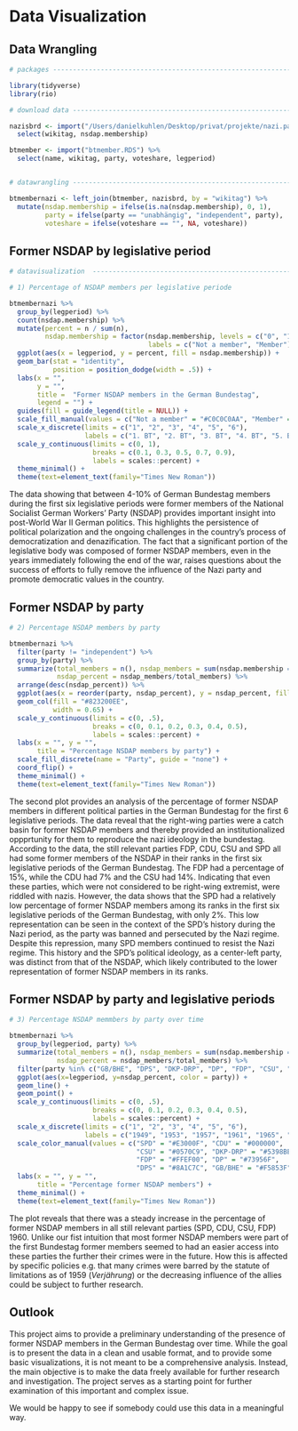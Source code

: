 # Data Visualization

## Data Wrangling
```r
# packages ---------------------------------------------------------------------

library(tidyverse)
library(rio)

# download data ----------------------------------------------------------------

nazisbrd <- import("/Users/danielkuhlen/Desktop/privat/projekte/nazi.parlamente/nazisbrd.RDS") %>% 
  select(wikitag, nsdap.membership)

btmember <- import("btmember.RDS") %>%
  select(name, wikitag, party, voteshare, legperiod)


# datawrangling ----------------------------------------------------------------

btmembernazi <- left_join(btmember, nazisbrd, by = "wikitag") %>%
  mutate(nsdap.membership = ifelse(is.na(nsdap.membership), 0, 1),
         party = ifelse(party == "unabhängig", "independent", party),
         voteshare = ifelse(voteshare == "", NA, voteshare))
```

## Former NSDAP by legislative period

```r
# datavisualization  -----------------------------------------------------------

# 1) Percentage of NSDAP members per legislative periode

btmembernazi %>%
  group_by(legperiod) %>%
  count(nsdap.membership) %>%
  mutate(percent = n / sum(n),
         nsdap.membership = factor(nsdap.membership, levels = c("0", "1"),
                                   labels = c("Not a member", "Member"))) %>%
  ggplot(aes(x = legperiod, y = percent, fill = nsdap.membership)) +
  geom_bar(stat = "identity",
           position = position_dodge(width = .5)) +
  labs(x = "",
       y = "",
       title =  "Former NSDAP members in the German Bundestag",
       legend = "") +
  guides(fill = guide_legend(title = NULL)) +
  scale_fill_manual(values = c("Not a member" = "#C0C0C0AA", "Member" = "#823200")) +
  scale_x_discrete(limits = c("1", "2", "3", "4", "5", "6"),
                   labels = c("1. BT", "2. BT", "3. BT", "4. BT", "5. BT", "6. BT")) +
  scale_y_continuous(limits = c(0, 1), 
                     breaks = c(0.1, 0.3, 0.5, 0.7, 0.9), 
                     labels = scales::percent) +
  theme_minimal() +
  theme(text=element_text(family="Times New Roman"))
```

The data showing that between 4-10% of German Bundestag members during the first six legislative periods were former members of the National Socialist German Workers' Party (NSDAP) provides important insight into post-World War II German politics. This highlights the persistence of political polarization and the ongoing challenges in the country's process of democratization and denazification. The fact that a significant portion of the legislative body was composed of former NSDAP members, even in the years immediately following the end of the war, raises questions about the success of efforts to fully remove the influence of the Nazi party and promote democratic values in the country.

## Former NSDAP by party

```r
# 2) Percentage NSDAP members by party

btmembernazi %>%
  filter(party != "independent") %>% 
  group_by(party) %>% 
  summarize(total_members = n(), nsdap_members = sum(nsdap.membership == 1), 
            nsdap_percent = nsdap_members/total_members) %>%
  arrange(desc(nsdap_percent)) %>% 
  ggplot(aes(x = reorder(party, nsdap_percent), y = nsdap_percent, fill = party)) +
  geom_col(fill = "#823200EE",
           width = 0.65) +
  scale_y_continuous(limits = c(0, .5), 
                     breaks = c(0, 0.1, 0.2, 0.3, 0.4, 0.5), 
                     labels = scales::percent) +
  labs(x = "", y = "",
       title = "Percentage NSDAP members by party") +
  scale_fill_discrete(name = "Party", guide = "none") +
  coord_flip() +
  theme_minimal() +
  theme(text=element_text(family="Times New Roman"))
```

The second plot provides an analysis of the percentage of former NSDAP members in different political parties in the German Bundestag for the first 6 legislative periods. The data reveal that the right-wing parties were a catch basin for former NSDAP members and thereby provided an institutionalized oppprtunity for them to reproduce the nazi ideology in the bundestag. According to the data, the still relevant parties FDP, CDU, CSU and SPD all had some former members of the NSDAP in their ranks in the first six legislative periods of the German Bundestag. The FDP had a percentage of 15%, while the CDU had 7% and the CSU had 14%. Indicating that even these parties, which were not considered to be right-wing extremist, were riddled with nazis. However, the data shows that the SPD had a relatively low percentage of former NSDAP members among its ranks in the first six legislative periods of the German Bundestag, with only 2%. This low representation can be seen in the context of the SPD's history during the Nazi period, as the party was banned and persecuted by the Nazi regime. Despite this repression, many SPD members continued to resist the Nazi regime. This history and the SPD's political ideology, as a center-left party, was distinct from that of the NSDAP, which likely contributed to the lower representation of former NSDAP members in its ranks.

## Former NSDAP by party and legislative periods

```r
# 3) Percentage NSDAP memmbers by party over time

btmembernazi %>%
  group_by(legperiod, party) %>% 
  summarize(total_members = n(), nsdap_members = sum(nsdap.membership == 1), 
            nsdap_percent = nsdap_members/total_members) %>% 
  filter(party %in% c("GB/BHE", "DPS", "DKP-DRP", "DP", "FDP", "CSU", "CDU", "SPD")) %>% 
  ggplot(aes(x=legperiod, y=nsdap_percent, color = party)) +
  geom_line() +
  geom_point() +
  scale_y_continuous(limits = c(0, .5), 
                     breaks = c(0, 0.1, 0.2, 0.3, 0.4, 0.5), 
                     labels = scales::percent) +
  scale_x_discrete(limits = c("1", "2", "3", "4", "5", "6"),
                   labels = c("1949", "1953", "1957", "1961", "1965", "1969")) +
  scale_color_manual(values = c("SPD" = "#E3000F", "CDU" = "#000000",
                                "CSU" = "#0570C9", "DKP-DRP" = "#5398BE",
                                "FDP" = "#FFEF00", "DP" = "#73956F",
                                "DPS" = "#8A1C7C", "GB/BHE" = "#F5853F")) +
  labs(x = "", y = "",
       title = "Percentage former NSDAP members") +
  theme_minimal() +
  theme(text=element_text(family="Times New Roman"))
```

The plot reveals that there was a steady increase in the percentage of former NSDAP members in all still relevant parties (SPD, CDU, CSU, FDP) 1960. Unlike our fist intuition that most former NSDAP members were part of the first Bundestag former members seemed to had an easier access into these parties the further their crimes were in the future. How this is affected by specific policies e.g. that many crimes were barred by the statute of limitations as of 1959 (*Verjährung*) or the decreasing influence of the allies could be subject to further research.

## Outlook

This project aims to provide a preliminary understanding of the presence of former NSDAP members in the German Bundestag over time. While the goal is to present the data in a clean and usable format, and to provide some basic visualizations, it is not meant to be a comprehensive analysis. Instead, the main objective is to make the data freely available for further research and investigation. The project serves as a starting point for further examination of this important and complex issue.

We would be happy to see if somebody could use this data in a meaningful way. 


